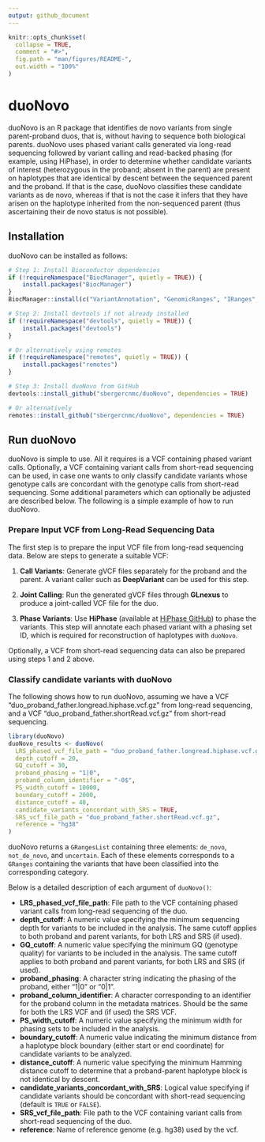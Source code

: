 ```yaml
---
output: github_document
---
```


<!-- README.md is generated from README.Rmd. Please edit that file -->

```r
knitr::opts_chunk$set(
  collapse = TRUE,
  comment = "#>",
  fig.path = "man/figures/README-",
  out.width = "100%"
)
```

# duoNovo

<!-- badges: start -->
<!-- badges: end -->

duoNovo is an R package that identifies de novo variants from single parent-proband duos, that is, without having to sequence both biological parents. duoNovo uses phased variant calls generated via long-read sequencing followed by variant calling and read-backed phasing (for example, using HiPhase), in order to determine whether candidate variants of interest (heterozygous in the proband; absent in the parent) are present on haplotypes that are identical by descent between the sequenced parent and the proband. If that is the case, duoNovo classifies these candidate variants as de novo, whereas if that is not the case it infers that they have arisen on the haplotype inherited from the non-sequenced parent (thus ascertaining their de novo status is not possible).

## Installation

duoNovo can be installed as follows:

```r
# Step 1: Install Bioconductor dependencies
if (!requireNamespace("BiocManager", quietly = TRUE)) {
    install.packages("BiocManager")
}
BiocManager::install(c("VariantAnnotation", "GenomicRanges", "IRanges", "S4Vectors"))

# Step 2: Install devtools if not already installed
if (!requireNamespace("devtools", quietly = TRUE)) {
    install.packages("devtools")
}

# Or alternatively using remotes
if (!requireNamespace("remotes", quietly = TRUE)) {
    install.packages("remotes")
}

# Step 3: Install duoNovo from GitHub
devtools::install_github("sbergercnmc/duoNovo", dependencies = TRUE)

# Or alternatively
remotes::install_github("sbergercnmc/duoNovo", dependencies = TRUE)
```

## Run duoNovo

duoNovo is simple to use. All it requires is a VCF containing phased variant calls. Optionally, a VCF containing variant calls from short-read sequencing can be used, in case one wants to only classify candidate variants whose genotype calls are concordant with the genotype calls from short-read sequencing. Some additional parameters which can optionally be adjusted are described below. The following is a simple example of how to run duoNovo.

### Prepare Input VCF from Long-Read Sequencing Data

The first step is to prepare the input VCF file from long-read sequencing data. Below are steps to generate a suitable VCF:

1. **Call Variants**: Generate gVCF files separately for the proband and the parent. A variant caller such as **DeepVariant** can be used for this step.

2. **Joint Calling**: Run the generated gVCF files through **GLnexus** to produce a joint-called VCF file for the duo.

3. **Phase Variants**: Use **HiPhase** (available at [HiPhase GitHub](https://github.com/PacificBiosciences/HiPhase)) to phase the variants. This step will annotate each phased variant with a phasing set ID, which is required for reconstruction of haplotypes with `duoNovo`.

Optionally, a VCF from short-read sequencing data can also be prepared using steps 1 and 2 above.

### Classify candidate variants with duoNovo

The following shows how to run duoNovo, assuming we have a VCF "duo_proband_father.longread.hiphase.vcf.gz" from long-read sequencing, and a VCF "duo_proband_father.shortRead.vcf.gz" from short-read sequencing.

```r
library(duoNovo)
duoNovo_results <- duoNovo(
  LRS_phased_vcf_file_path = "duo_proband_father.longread.hiphase.vcf.gz", 
  depth_cutoff = 20, 
  GQ_cutoff = 30,
  proband_phasing = "1|0", 
  proband_column_identifier = "-0$",
  PS_width_cutoff = 10000, 
  boundary_cutoff = 2000, 
  distance_cutoff = 40,
  candidate_variants_concordant_with_SRS = TRUE,
  SRS_vcf_file_path = "duo_proband_father.shortRead.vcf.gz",
  reference = "hg38" 
)
```

duoNovo returns a `GRangesList` containing three elements: `de_novo`, `not_de_novo`, and `uncertain`. Each of these elements corresponds to a `GRanges` containing the variants that have been classified into the corresponding category.

Below is a detailed description of each argument of `duoNovo()`:

- **LRS_phased_vcf_file_path**: File path to the VCF containing phased variant calls from long-read sequencing of the duo.
- **depth_cutoff**: A numeric value specifying the minimum sequencing depth for variants to be included in the analysis. The same cutoff applies to both proband and parent variants, for both LRS and SRS (if used).
- **GQ_cutoff**: A numeric value specifying the minimum GQ (genotype quality) for variants to be included in the analysis. The same cutoff applies to both proband and parent variants, for both LRS and SRS (if used).
- **proband_phasing**: A character string indicating the phasing of the proband, either "1|0" or "0|1".
- **proband_column_identifier**: A character corresponding to an identifier for the proband column in the metadata matrices. Should be the same for both the LRS VCF and (if used) the SRS VCF.
- **PS_width_cutoff**: A numeric value specifying the minimum width for phasing sets to be included in the analysis.
- **boundary_cutoff**: A numeric value indicating the minimum distance from a haplotype block boundary (either start or end coordinate) for candidate variants to be analyzed.
- **distance_cutoff**: A numeric value specifying the minimum Hamming distance cutoff to determine that a proband-parent haplotype block is not identical by descent.
- **candidate_variants_concordant_with_SRS**: Logical value specifying if candidate variants should be concordant with short-read sequencing (default is `TRUE` or `FALSE`).
- **SRS_vcf_file_path**: File path to the VCF containing variant calls from short-read sequencing of the duo.
- **reference**: Name of reference genome (e.g. hg38) used by the vcf.

